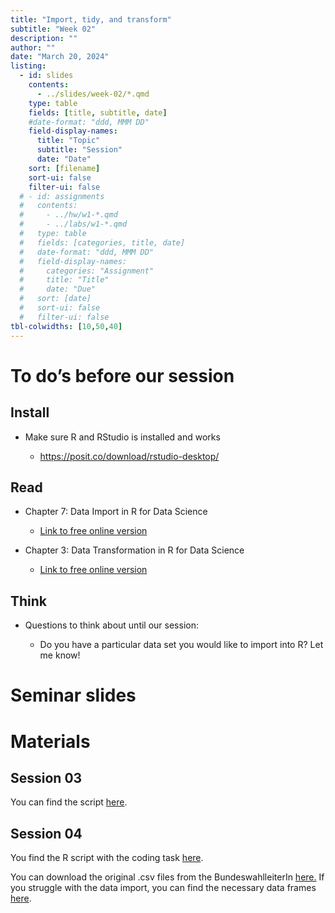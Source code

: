 ```yaml
---
title: "Import, tidy, and transform"
subtitle: "Week 02"
description: ""
author: ""
date: "March 20, 2024"
listing:
  - id: slides
    contents:
      - ../slides/week-02/*.qmd
    type: table
    fields: [title, subtitle, date]
    #date-format: "ddd, MMM DD"
    field-display-names:
      title: "Topic"
      subtitle: "Session"
      date: "Date"
    sort: [filename]
    sort-ui: false
    filter-ui: false
  # - id: assignments
  #   contents:
  #     - ../hw/w1-*.qmd
  #     - ../labs/w1-*.qmd
  #   type: table
  #   fields: [categories, title, date]
  #   date-format: "ddd, MMM DD"
  #   field-display-names:
  #     categories: "Assignment"
  #     title: "Title"
  #     date: "Due"
  #   sort: [date]
  #   sort-ui: false
  #   filter-ui: false
tbl-colwidths: [10,50,40]
---
```


# To do's before our session

::: panel-tabset
## Install

-   Make sure R and RStudio is installed and works

    -   <https://posit.co/download/rstudio-desktop/>

## Read

-   Chapter 7: Data Import in R for Data Science

    -   [Link to free online version](https://r4ds.hadley.nz/data-import)

-   Chapter 3: Data Transformation in R for Data Science

    -   [Link to free online version](https://r4ds.hadley.nz/data-transform)

## Think

-   Questions to think about until our session:

    -   Do you have a particular data set you would like to import into R? Let me know!
:::

# Seminar slides

::: {#slides}
:::

# Materials

## Session 03

You can find the script [here](https://lms.uibk.ac.at/url/RepositoryEntry/5617582099/CourseNode/109453712367926/path%3D~~week%5F02~~session%5F03~~session3%2Er/0).

## Session 04

You find the R script with the coding task [here](https://lms.uibk.ac.at/url/RepositoryEntry/5617582099/CourseNode/109453712367926/path%3D~~week%5F02~~session%5F04~~session4%2Er/0).

You can download the original .csv files from the BundeswahlleiterIn [here.](https://lms.uibk.ac.at/url/RepositoryEntry/5617582099/CourseNode/109453712367926/path%3D~~week%5F02~~session%5F04~~data%5Fcsv%2Ezip/0) If you struggle with the data import, you can find the necessary data frames [here](https://lms.uibk.ac.at/url/RepositoryEntry/5617582099/CourseNode/109453712367926/path%3D~~week%5F02~~session%5F04~~session4%5Fdata%2Erda/0).
